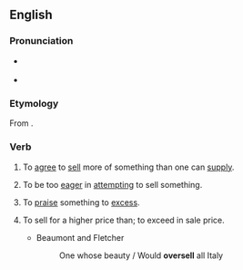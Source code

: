 ==English==

===Pronunciation===
* {{a|US}} {{IPA|/oʊ.vɚ.sɛl/|lang=en}}
* {{rhymes|ɛl|lang=en}}

===Etymology===
From {{prefix|over|sell|lang=en}}.

===Verb===
{{en-verb|oversells|overselling|oversold}}

# {{lb|en|transitive}} To [[agree]] to [[sell]] more of something than one can [[supply]].
# {{lb|en|transitive}} To be too [[eager]] in [[attempting]] to sell something.
# {{lb|en|transitive}} To [[praise]] something to [[excess]].
# {{lb|en|transitive|obsolete}} To sell for a higher price than; to exceed in sale price.
#* Beaumont and Fletcher
#*: One whose beauty / Would '''oversell''' all Italy